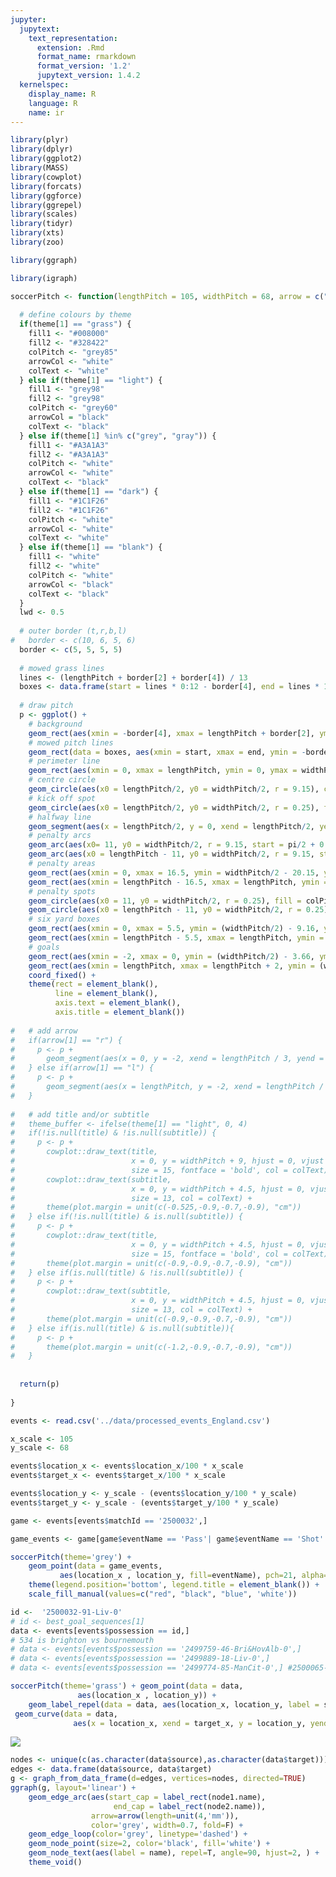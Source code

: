 ```yaml
---
jupyter:
  jupytext:
    text_representation:
      extension: .Rmd
      format_name: rmarkdown
      format_version: '1.2'
      jupytext_version: 1.4.2
  kernelspec:
    display_name: R
    language: R
    name: ir
---
```


```r
library(plyr)
library(dplyr)
library(ggplot2)
library(MASS)
library(cowplot)
library(forcats)
library(ggforce)
library(ggrepel)
library(scales)
library(tidyr)
library(xts)
library(zoo)
```

```r
library(ggraph)
```

```r
library(igraph)
```

```r
soccerPitch <- function(lengthPitch = 105, widthPitch = 68, arrow = c("none", "r", "l"), title = NULL, subtitle = NULL, theme = c("light", "dark", "grey", "grass")) {
  
  # define colours by theme
  if(theme[1] == "grass") {
    fill1 <- "#008000"
    fill2 <- "#328422"
    colPitch <- "grey85"
    arrowCol <- "white"
    colText <- "white"
  } else if(theme[1] == "light") {
    fill1 <- "grey98"
    fill2 <- "grey98"
    colPitch <- "grey60"
    arrowCol = "black"
    colText <- "black"
  } else if(theme[1] %in% c("grey", "gray")) {    
    fill1 <- "#A3A1A3"
    fill2 <- "#A3A1A3"
    colPitch <- "white"
    arrowCol <- "white"
    colText <- "black"
  } else if(theme[1] == "dark") {  
    fill1 <- "#1C1F26"
    fill2 <- "#1C1F26"
    colPitch <- "white"
    arrowCol <- "white"
    colText <- "white"
  } else if(theme[1] == "blank") {
    fill1 <- "white"
    fill2 <- "white"
    colPitch <- "white"
    arrowCol <- "black"
    colText <- "black"
  }
  lwd <- 0.5
  
  # outer border (t,r,b,l)
#   border <- c(10, 6, 5, 6)
  border <- c(5, 5, 5, 5)
      
  # mowed grass lines
  lines <- (lengthPitch + border[2] + border[4]) / 13
  boxes <- data.frame(start = lines * 0:12 - border[4], end = lines * 1:13 - border[2])[seq(2, 12, 2),]
  
  # draw pitch
  p <- ggplot() +
    # background
    geom_rect(aes(xmin = -border[4], xmax = lengthPitch + border[2], ymin = -border[3], ymax = widthPitch + border[1]), fill = fill1) +
    # mowed pitch lines
    geom_rect(data = boxes, aes(xmin = start, xmax = end, ymin = -border[3], ymax = widthPitch + border[1]), fill = fill2) +
    # perimeter line
    geom_rect(aes(xmin = 0, xmax = lengthPitch, ymin = 0, ymax = widthPitch), fill = NA, col = colPitch, lwd = lwd) +
    # centre circle
    geom_circle(aes(x0 = lengthPitch/2, y0 = widthPitch/2, r = 9.15), col = colPitch, lwd = lwd) +
    # kick off spot
    geom_circle(aes(x0 = lengthPitch/2, y0 = widthPitch/2, r = 0.25), fill = colPitch, col = colPitch, lwd = lwd) +
    # halfway line
    geom_segment(aes(x = lengthPitch/2, y = 0, xend = lengthPitch/2, yend = widthPitch), col = colPitch, lwd = lwd) +
    # penalty arcs
    geom_arc(aes(x0= 11, y0 = widthPitch/2, r = 9.15, start = pi/2 + 0.9259284, end = pi/2 - 0.9259284), col = colPitch, lwd = lwd) +
    geom_arc(aes(x0 = lengthPitch - 11, y0 = widthPitch/2, r = 9.15, start = pi/2*3 - 0.9259284, end = pi/2*3 + 0.9259284), col = colPitch, lwd = lwd) +
    # penalty areas
    geom_rect(aes(xmin = 0, xmax = 16.5, ymin = widthPitch/2 - 20.15, ymax = widthPitch/2 + 20.15), fill = NA, col = colPitch, lwd = lwd) +
    geom_rect(aes(xmin = lengthPitch - 16.5, xmax = lengthPitch, ymin = widthPitch/2 - 20.15, ymax = widthPitch/2 + 20.15), fill = NA, col = colPitch, lwd = lwd) +
    # penalty spots
    geom_circle(aes(x0 = 11, y0 = widthPitch/2, r = 0.25), fill = colPitch, col = colPitch, lwd = lwd) +
    geom_circle(aes(x0 = lengthPitch - 11, y0 = widthPitch/2, r = 0.25), fill = colPitch, col = colPitch, lwd = lwd) +
    # six yard boxes
    geom_rect(aes(xmin = 0, xmax = 5.5, ymin = (widthPitch/2) - 9.16, ymax = (widthPitch/2) + 9.16), fill = NA, col = colPitch, lwd = lwd) +
    geom_rect(aes(xmin = lengthPitch - 5.5, xmax = lengthPitch, ymin = (widthPitch/2) - 9.16, ymax = (widthPitch/2) + 9.16), fill = NA, col = colPitch, lwd = lwd) +
    # goals
    geom_rect(aes(xmin = -2, xmax = 0, ymin = (widthPitch/2) - 3.66, ymax = (widthPitch/2) + 3.66), fill = NA, col = colPitch, lwd = lwd) +
    geom_rect(aes(xmin = lengthPitch, xmax = lengthPitch + 2, ymin = (widthPitch/2) - 3.66, ymax = (widthPitch/2) + 3.66), fill = NA, col = colPitch, lwd = lwd) +
    coord_fixed() +
    theme(rect = element_blank(), 
          line = element_blank(),
          axis.text = element_blank(),
          axis.title = element_blank())
  
#   # add arrow
#   if(arrow[1] == "r") {
#     p <- p + 
#       geom_segment(aes(x = 0, y = -2, xend = lengthPitch / 3, yend = -2), colour = arrowCol, size = 1.5, arrow = arrow(length = unit(0.2, "cm"), type="closed"), linejoin='mitre')
#   } else if(arrow[1] == "l") {
#     p <- p + 
#       geom_segment(aes(x = lengthPitch, y = -2, xend = lengthPitch / 3 * 2, yend = -2), colour = arrowCol, size = 1.5, arrow = arrow(length = unit(0.2, "cm"), type="closed"), linejoin='mitre')
#   }
  
#   # add title and/or subtitle
#   theme_buffer <- ifelse(theme[1] == "light", 0, 4)
#   if(!is.null(title) & !is.null(subtitle)) {
#     p <- p +
#       cowplot::draw_text(title, 
#                          x = 0, y = widthPitch + 9, hjust = 0, vjust = 1,
#                          size = 15, fontface = 'bold', col = colText) +
#       cowplot::draw_text(subtitle, 
#                          x = 0, y = widthPitch + 4.5, hjust = 0, vjust = 1,
#                          size = 13, col = colText) +
#       theme(plot.margin = unit(c(-0.525,-0.9,-0.7,-0.9), "cm"))
#   } else if(!is.null(title) & is.null(subtitle)) {
#     p <- p +
#       cowplot::draw_text(title, 
#                          x = 0, y = widthPitch + 4.5, hjust = 0, vjust = 1,
#                          size = 15, fontface = 'bold', col = colText) +
#       theme(plot.margin = unit(c(-0.9,-0.9,-0.7,-0.9), "cm"))
#   } else if(is.null(title) & !is.null(subtitle)) {
#     p <- p +
#       cowplot::draw_text(subtitle, 
#                          x = 0, y = widthPitch + 4.5, hjust = 0, vjust = 1,
#                          size = 13, col = colText) +
#       theme(plot.margin = unit(c(-0.9,-0.9,-0.7,-0.9), "cm"))
#   } else if(is.null(title) & is.null(subtitle)){
#     p <- p +
#       theme(plot.margin = unit(c(-1.2,-0.9,-0.7,-0.9), "cm"))
#   }
  
  
  return(p)
  
}
```

```r
events <- read.csv('../data/processed_events_England.csv')

x_scale <- 105
y_scale <- 68

events$location_x <- events$location_x/100 * x_scale
events$target_x <- events$target_x/100 * x_scale

events$location_y <- y_scale - (events$location_y/100 * y_scale)
events$target_y <- y_scale - (events$target_y/100 * y_scale)
```

```r
game <- events[events$matchId == '2500032',]
```

```r
game_events <- game[game$eventName == 'Pass'| game$eventName == 'Shot' | game$eventName == 'Duel' | game$eventName == 'Free Kick',]
```

```r
soccerPitch(theme='grey') + 
    geom_point(data = game_events, 
           aes(location_x , location_y, fill=eventName), pch=21, alpha=0.5, size=2 ) + 
    theme(legend.position='bottom', legend.title = element_blank()) +
    scale_fill_manual(values=c("red", "black", "blue", 'white'))
```

```r
id <-  '2500032-91-Liv-0'
# id <- best_goal_sequences[1]
data <- events[events$possession == id,]
# 534 is brighton vs bournemouth
# data <- events[events$possession == '2499759-46-Bri&HovAlb-0',]
# data <- events[events$possession == '2499889-18-Liv-0',]
# data <- events[events$possession == '2499774-85-ManCit-0',] #2500065-23-ManCit-1',]#2499913-77-Liv-0',]

soccerPitch(theme='grass') + geom_point(data = data,
               aes(location_x , location_y)) + 
    geom_label_repel(data = data, aes(location_x, location_y, label = source), label.padding=0.1, size=2.3, alpha=1) +
 geom_curve(data = data,
              aes(x = location_x, xend = target_x, y = location_y, yend = target_y*.99, col = X), show.legend=FALSE, size=1, alpha = 1)

```

<img src="../figures/youtube_clip.gif">

```r
nodes <- unique(c(as.character(data$source),as.character(data$target)))
edges <- data.frame(data$source, data$target)
g <- graph_from_data_frame(d=edges, vertices=nodes, directed=TRUE)
ggraph(g, layout='linear') + 
    geom_edge_arc(aes(start_cap = label_rect(node1.name), 
                       end_cap = label_rect(node2.name)), 
                  arrow=arrow(length=unit(4,'mm')), 
                  color='grey', width=0.7, fold=F) +
    geom_edge_loop(color='grey', linetype='dashed') +
    geom_node_point(size=2, color='black', fill='white') +
    geom_node_text(aes(label = name), repel=T, angle=90, hjust=2, ) +
    theme_void()
```

```r

```
